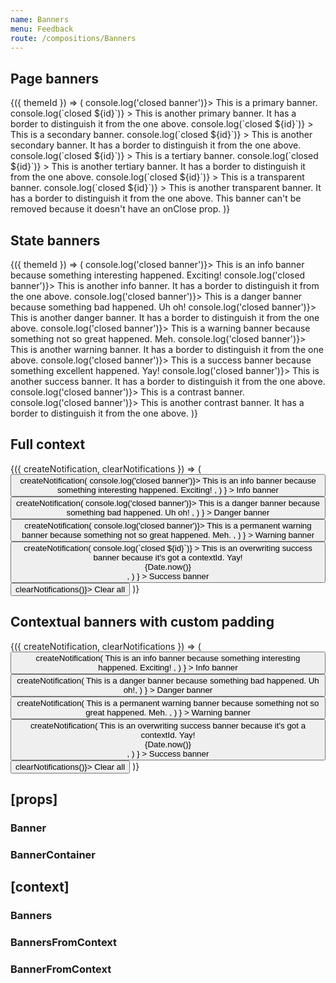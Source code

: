 ```yaml
---
name: Banners
menu: Feedback
route: /compositions/Banners
---
```



<PageTitle src="compositions/Banner" title="Banner" />

## Page banners

<Playground>
  <ThemeWrapper withThemeId>
    {({ themeId }) => (
      <BannerContainer themeId={themeId}>
        <Banner immediate contextId="demo-banner-primary1" level="primary" onClose={() => console.log('closed banner')}>
          This is a primary banner.
        </Banner>
        <Banner
          immediate
          contextId="demo-banner-primary2"
          level="primary"
          onClose={(event, id) => console.log(`closed ${id}`)}
        >
          This is another primary banner. It has a border to distinguish it from the one above.
        </Banner>
        <Banner
          immediate
          contextId="demo-banner-secondary1"
          level="secondary"
          onClose={(event, id) => console.log(`closed ${id}`)}
        >
          This is a secondary banner.
        </Banner>
        <Banner
          immediate
          contextId="demo-banner-secondary2"
          level="secondary"
          onClose={(event, id) => console.log(`closed ${id}`)}
        >
          This is another secondary banner. It has a border to distinguish it from the one above.
        </Banner>
        <Banner
          immediate
          contextId="demo-banner-tertiary1"
          level="tertiary"
          onClose={(event, id) => console.log(`closed ${id}`)}
        >
          This is a tertiary banner.
        </Banner>
        <Banner
          immediate
          contextId="demo-banner-tertiary2"
          level="tertiary"
          onClose={(event, id) => console.log(`closed ${id}`)}
        >
          This is another tertiary banner. It has a border to distinguish it from the one above.
        </Banner>
        <Banner
          immediate
          contextId="demo-banner-transparent1"
          level="transparent"
          onClose={(event, id) => console.log(`closed ${id}`)}
        >
          This is a transparent banner.
        </Banner>
        <Banner
          immediate
          contextId="demo-banner-transparent2"
          level="transparent"
          onClose={(event, id) => console.log(`closed ${id}`)}
        >
          This is another transparent banner. It has a border to distinguish it from the one above.
        </Banner>
        <Banner immediate level="transparent">
          This banner can't be removed because it doesn't have an onClose prop.
        </Banner>
      </BannerContainer>
    )}
  </ThemeWrapper>
</Playground>

## State banners

<Playground>
  <ThemeWrapper withThemeId>
    {({ themeId }) => (
      <BannerContainer themeId={themeId}>
        <Banner immediate level="info" onClose={() => console.log('closed banner')}>
          This is an info banner because something interesting happened. Exciting!
        </Banner>
        <Banner immediate level="info" onClose={() => console.log('closed banner')}>
          This is another info banner. It has a border to distinguish it from the one above.
        </Banner>
        <Banner immediate level="danger" onClose={() => console.log('closed banner')}>
          This is a danger banner because something bad happened. Uh oh!
        </Banner>
        <Banner immediate level="danger" onClose={() => console.log('closed banner')}>
          This is another danger banner. It has a border to distinguish it from the one above.
        </Banner>
        <Banner immediate level="warning" onClose={() => console.log('closed banner')}>
          This is a warning banner because something not so great happened. Meh.
        </Banner>
        <Banner immediate level="warning" onClose={() => console.log('closed banner')}>
          This is another warning banner. It has a border to distinguish it from the one above.
        </Banner>
        <Banner immediate level="success" onClose={() => console.log('closed banner')}>
          This is a success banner because something excellent happened. Yay!
        </Banner>
        <Banner immediate level="success" onClose={() => console.log('closed banner')}>
          This is another success banner. It has a border to distinguish it from the one above.
        </Banner>
        <Banner immediate level="contrast" onClose={() => console.log('closed banner')}>
          This is a contrast banner.
        </Banner>
        <Banner immediate level="contrast" onClose={() => console.log('closed banner')}>
          This is another contrast banner. It has a border to distinguish it from the one above.
        </Banner>
      </BannerContainer>
    )}
  </ThemeWrapper>
</Playground>

## Full context

<Playground>
  <ThemeWrapper>
    <Banners style={{ marginTop: '18px' }}>
      <BannerConsumer>
        {({ createNotification, clearNotifications }) => (
          <Rhythm m={2}>
            <Button
              color="primary"
              onClick={() =>
                createNotification(
                  <Banner level="info" onClose={() => console.log('closed banner')}>
                    This is an info banner because something interesting happened. Exciting!
                  </Banner>,
                )
              }
            >
              Info banner
            </Button>
            <Button
              color="danger"
              onClick={() =>
                createNotification(
                  <Banner level="danger" onClose={() => console.log('closed banner')}>
                    This is a danger banner because something bad happened. Uh oh!
                  </Banner>,
                )
              }
            >
              Danger banner
            </Button>
            <Button
              color="warning"
              onClick={() =>
                createNotification(
                  <Banner permanent level="warning" onClose={() => console.log('closed banner')}>
                    This is a permanent warning banner because something not so great happened. Meh.
                  </Banner>,
                )
              }
            >
              Warning banner
            </Button>
            <Button
              color="success"
              onClick={() =>
                createNotification(
                  <Banner
                    contextId="demo-banner-success"
                    level="success"
                    onClose={(event, id) => console.log(`closed ${id}`)}
                  >
                    This is an overwriting success banner because it's got a contextId. Yay!
                    <div style={{ position: 'absolute', right: '8px', fontSize: '10px', opacity: 0.4 }}>
                      {Date.now()}
                    </div>
                  </Banner>,
                )
              }
            >
              Success banner
            </Button>
            <Button color="neutral" onClick={() => clearNotifications()}>
              Clear all
            </Button>
          </Rhythm>
        )}
      </BannerConsumer>
    </Banners>
  </ThemeWrapper>
</Playground>

## Contextual banners with custom padding

<Playground>
  <ThemeWrapper>
    <Banners bannerStyle={{ paddingLeft: '24px' }} style={{ marginTop: '18px' }}>
      <BannerConsumer>
        {({ createNotification, clearNotifications }) => (
          <Rhythm m={2}>
            <Button
              color="primary"
              onClick={() =>
                createNotification(
                  <Banner level="info">
                    This is an info banner because something interesting happened. Exciting!
                  </Banner>,
                )
              }
            >
              Info banner
            </Button>
            <Button
              color="danger"
              onClick={() =>
                createNotification(
                  <Banner level="danger">This is a danger banner because something bad happened. Uh oh!</Banner>,
                )
              }
            >
              Danger banner
            </Button>
            <Button
              color="warning"
              onClick={() =>
                createNotification(
                  <Banner permanent level="warning">
                    This is a permanent warning banner because something not so great happened. Meh.
                  </Banner>,
                )
              }
            >
              Warning banner
            </Button>
            <Button
              color="success"
              onClick={() =>
                createNotification(
                  <Banner contextId="overwritable-success" level="success">
                    This is an overwriting success banner because it's got a contextId. Yay!
                    <div style={{ position: 'absolute', right: '8px', fontSize: '10px', opacity: 0.4 }}>
                      {Date.now()}
                    </div>
                  </Banner>,
                )
              }
            >
              Success banner
            </Button>
            <Button color="neutral" onClick={() => clearNotifications()}>
              Clear all
            </Button>
          </Rhythm>
        )}
      </BannerConsumer>
    </Banners>
  </ThemeWrapper>
</Playground>

## \[props\]

### Banner

<Props of={Banner} />

### BannerContainer

<Props of={BannerContainer} />

## \[context\]

### Banners

<Props of={Banners} />

### BannersFromContext

<Props of={BannersFromContext} />

### BannerFromContext

<Props of={BannerFromContext} />
